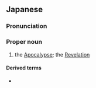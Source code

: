 ==Japanese==
{{ja-kanjitab|もく|し|ろく|yomi=o}}

===Pronunciation===
{{ja-pron|もくしろく|y=o|acc=3|dev=2}}

===Proper noun===
{{ja-pos|proper|もくしろく}}

# the [[Apocalypse]]; the [[Revelation]]

====Derived terms====
* {{ja-r|ヨハネの黙%示%録|^ヨハネ の ^もく%し%ろく}}

{{C|ja|Books of the Bible|sort=もくしろく}}